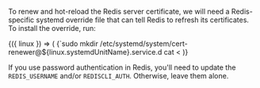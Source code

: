 To renew and hot-reload the Redis server certificate,
we will need a Redis-specific systemd override file that can tell Redis to refresh its certificates.
To install the override, run:

<DocConfig>
{({ linux }) => (
    <CodeBlock autoCopy language="bash">
{`sudo mkdir /etc/systemd/system/cert-renewer@${linux.systemdUnitName}.service.d
cat <<EOF | sudo tee /etc/systemd/system/cert-renewer@${linux.systemdUnitName}.service.d/override.conf
[Service]
; "Environment=" overrides are applied per environment variable. This line does not
; affect any other variables set in the service template.
Environment=CERT_LOCATION=/var/lib/redis/redis.crt \\\\
            KEY_LOCATION=/var/lib/redis/redis.key \\\\
            REDIS_USERNAME=default \\\\
            REDISCLI_AUTH=""
\n; Empty ExecStartPost (Don't attempt to restart ${linux.systemdUnitName}.service)
ExecStartPost=
ExecStartPost=redis-cli --user "\\\$REDIS_USERNAME" --tls --cacert /var/lib/redis/ca.crt config set tls-cert-file \\\$CERT_LOCATION
EOF`}
    </CodeBlock>
)}
</DocConfig>

If you use password authentication in Redis,
you'll need to update the `REDIS_USERNAME` and/or `REDISCLI_AUTH`.
Otherwise, leave them alone.